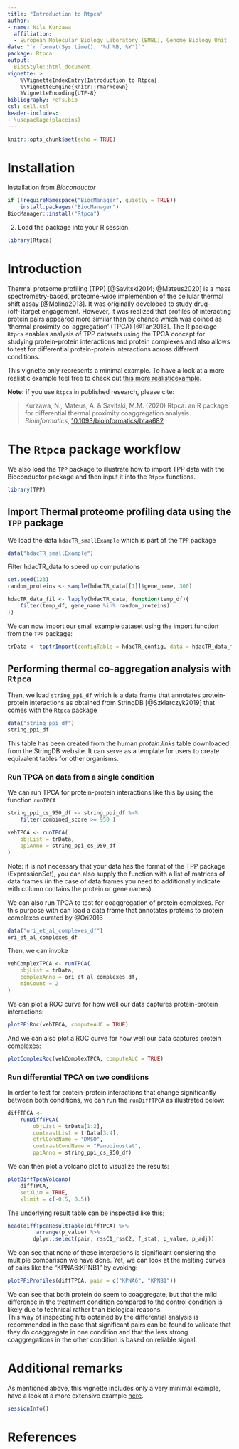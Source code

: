 ```yaml
---
title: "Introduction to Rtpca"
author:
- name: Nils Kurzawa
  affiliation: 
  - European Molecular Biology Laboratory (EMBL), Genome Biology Unit
date: "`r format(Sys.time(), '%d %B, %Y')`"
package: Rtpca
output:
  BiocStyle::html_document 
vignette: >
    %\VignetteIndexEntry{Introduction to Rtpca}
    %\VignetteEngine{knitr::rmarkdown}
    %VignetteEncoding{UTF-8}
bibliography: refs.bib
csl: cell.csl
header-includes: 
- \usepackage{placeins}
---
```


```r
knitr::opts_chunk$set(echo = TRUE)
```

# Installation

Installation from *Bioconductor*
```r
if (!requireNamespace("BiocManager", quietly = TRUE))
    install.packages("BiocManager")
BiocManager::install("Rtpca")
```

2. Load the package into your R session.
```r
library(Rtpca)
```

# Introduction

Thermal proteome profiling (TPP) [@Savitski2014; @Mateus2020] is a mass
spectrometry-based, proteome-wide implemention of the cellular thermal shift
assay [@Molina2013]. It was originally developed to study drug-(off-)target
engagement. However, it was realized that profiles of interacting protein 
pairs appeared more similar than by chance which was coined as 
'thermal proximity co-aggregation' (TPCA) [@Tan2018]. The R package `Rtpca`
enables analysis of TPP datasets using the TPCA concept for studying
protein-protein interactions and protein complexes and also allows to test for
differential protein-protein interactions across different conditions.         

This vignette only represents a minimal example. To have a look at a more
realistic example feel free to check out [this more realisticexample](https://github.com/nkurzaw/Rtpca_analysis/blob/master/Becher_et_al_reanalysis.pdf).

**Note:** if you use `Rtpca` in published research, please cite:

> Kurzawa, N., Mateus, A. & Savitski, M.M. (2020)
> Rtpca: an R package for differential thermal proximity coaggregation analysis.
> *Bioinformatics*, [10.1093/bioinformatics/btaa682](https://doi.org/10.1093/bioinformatics/btaa682)


# The `Rtpca` package workflow

We also load the `TPP` package to illustrate how to import TPP data with the
Bioconductor package and then input it into the `Rtpca` functions.
```r
library(TPP)
```

## Import Thermal proteome profiling data using the `TPP` package

We load the data `hdacTR_smallExample` which is part of the `TPP` package
```r
data("hdacTR_smallExample")
```

Filter hdacTR_data to speed up computations
```r
set.seed(123)
random_proteins <- sample(hdacTR_data[[1]]$gene_name, 300)
```

```r
hdacTR_data_fil <- lapply(hdacTR_data, function(temp_df){
    filter(temp_df, gene_name %in% random_proteins)
})
```

We can now import our small example dataset using the import function from 
the `TPP` package:
```r
trData <- tpptrImport(configTable = hdacTR_config, data = hdacTR_data_fil)
```

## Performing thermal co-aggregation analysis with `Rtpca`

Then, we load `string_ppi_df` which is a data frame that annotates
protein-protein interactions as obtained from StringDB [@Szklarczyk2019] that
comes with the `Rtpca` package
```r
data("string_ppi_df")
string_ppi_df
```

This table has been created from the human *protein.links* table downloaded from the StringDB website. It can serve as a template for users to create equivalent tables for other organisms.

### Run TPCA on data from a single condition

We can run TPCA for protein-protein interactions like this by using the 
function `runTPCA` 
```r
string_ppi_cs_950_df <- string_ppi_df %>% 
    filter(combined_score >= 950 )

vehTPCA <- runTPCA(
    objList = trData,
    ppiAnno = string_ppi_cs_950_df
)
```
Note: it is not necessary that your data has the format of the TPP package
(ExpressionSet), you can also supply the function with a list of matrices of 
data frames (in the case of data frames you need to additionally indicate with
column contains the protein or gene names).

We can also run TPCA to test for coaggregation of protein complexes. For this
purpose with can load a data frame that annotates proteins to protein complexes
curated by @Ori2016
```r
data("ori_et_al_complexes_df")
ori_et_al_complexes_df
```

Then, we can invoke

```r
vehComplexTPCA <- runTPCA(
    objList = trData,
    complexAnno = ori_et_al_complexes_df,
    minCount = 2
)
```

We can plot a ROC curve for how well our data captures protein-protein
interactions:
```r
plotPPiRoc(vehTPCA, computeAUC = TRUE)
```

And we can also plot a ROC curve for how well our data captures protein
complexes:

```r
plotComplexRoc(vehComplexTPCA, computeAUC = TRUE)

```


### Run differential TPCA on two conditions 

In order to test for protein-protein interactions that change significantly
between both conditions, we can run the `runDiffTPCA` as illustrated below:

```r
diffTPCA <- 
    runDiffTPCA(
        objList = trData[1:2], 
        contrastList = trData[3:4],
        ctrlCondName = "DMSO",
        contrastCondName = "Panobinostat",
        ppiAnno = string_ppi_cs_950_df)
```

We can then plot a volcano plot to visualize the results:
```r
plotDiffTpcaVolcano(
    diffTPCA,
    setXLim = TRUE,
    xlimit = c(-0.5, 0.5))
```

The underlying result table can be inspected like this;
```r
head(diffTpcaResultTable(diffTPCA) %>% 
         arrange(p_value) %>% 
        dplyr::select(pair, rssC1_rssC2, f_stat, p_value, p_adj))
```

We can see that none of these interactions is significant consiering the 
multiple comparison we have done. Yet, we can look at the melting curves of 
pairs like the "KPNA6:KPNB1" by evoking:

```r
plotPPiProfiles(diffTPCA, pair = c("KPNA6", "KPNB1"))
```
We can see that both protein do seem to coaggregate, but that the mild 
difference in the treatment condition compared to the control condition is 
likely due to technical rather than biological reasons.       
This way of inspecting hits obtained by the differential analysis is 
recommended in the case that significant pairs can be found to validate that 
they do coaggregate in one condition and that the less strong coaggregations 
in the other condition is based on reliable signal.      


# Additional remarks
As mentioned above, this vignette includes only a very minimal example, have a
look at a more extensive example [here](https://github.com/nkurzaw/Rtpca_analysis/blob/master/Becher_et_al_reanalysis.pdf).

```r
sessionInfo()
```

# References
